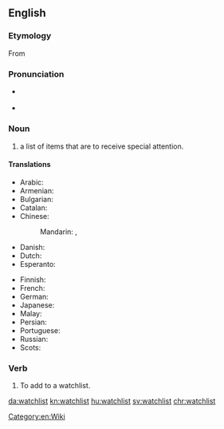 {{selfref|For help on watchlist, see [[m:Watchlist|Watchlist]] on Meta-Wiki.}}
{{selfref|To go to your watchlist on this wiki, see [[Special:Watchlist]].}}
==English==
{{wikipedia}}

===Etymology===
From {{compound|watch|list}}

===Pronunciation===
* {{a|UK}} {{IPA|/ˈwɒtʃˌlɪst/}}
* {{audio|en-us-watchlist.ogg|Audio (US)|lang=en}}

===Noun===
{{en-noun}}

# a list of items that are to receive special attention.

====Translations====
{{trans-top|list for special attention}}
* Arabic: {{t|ar|قائمة مراقبة|f|tr=qaa'ima muraaqabati}}
* Armenian: {{t|hy|հսկացանկ|sc=Armn}}
* Bulgarian: {{t|bg|наблюдаваните теми|sc=Cyrl}}
* Catalan: {{t|ca|llista de seguiment}}
* Chinese:
*: Mandarin: {{t|cmn|監視列表|sc=Hani}}, {{t|cmn|监视列表|tr=jiānshì lièbiǎo|sc=Hani}}
* Danish: {{t|da|overvågningsliste}}
* Dutch: {{t|nl|observatielijst|f}}
* Esperanto: {{t|eo|atentaro}}
{{trans-mid}}
* Finnish: {{t|fi|tarkkailulista}}
* French: {{t|fr|liste de suivi|f}}
* German: {{t|de|Beobachtungsliste|f}}
* Japanese: {{t|ja|ウォッチリスト|tr=wotchirisuto}}
* Malay: {{t|ms|senarai pantau}}
* Persian: {{t|fa|فهرست پی‌گیری‌ها|tr=fehrest-e peygiri-ha|sc=fa-Arab}}
* Portuguese: {{t|pt|lista de observação|f}}
* Russian: {{t|ru|список наблюдения|m|tr=spísok nabljudénija}}
* Scots: {{t|sco|watchleet}}
{{trans-bottom}}

===Verb===
{{en-verb}}

# {{context|transitive|lang=en}} To add to a watchlist.

[[Category:en:Wiki]]
[[da:watchlist]]
[[kn:watchlist]]
[[hu:watchlist]]
[[sv:watchlist]]
[[chr:watchlist]]